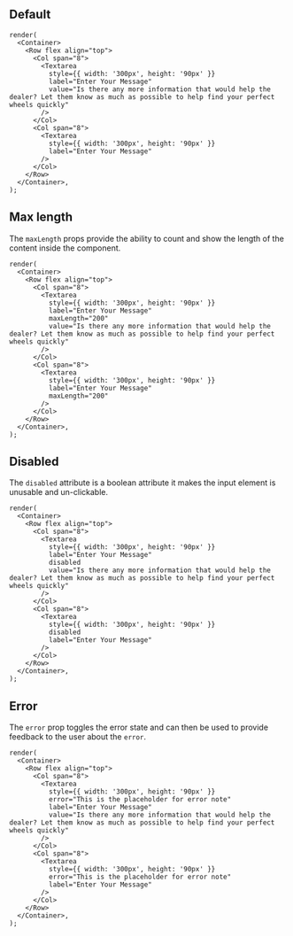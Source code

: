
## Default

```tsx live
render(
  <Container>
    <Row flex align="top">
      <Col span="8">
        <Textarea
          style={{ width: '300px', height: '90px' }}
          label="Enter Your Message"
          value="Is there any more information that would help the dealer? Let them know as much as possible to help find your perfect wheels quickly"
        />
      </Col>
      <Col span="8">
        <Textarea
          style={{ width: '300px', height: '90px' }}
          label="Enter Your Message"
        />
      </Col>
    </Row>
  </Container>,
);
```

## Max length

The `maxLength` props provide the ability to count and show the length of the content inside the component.

```tsx live
render(
  <Container>
    <Row flex align="top">
      <Col span="8">
        <Textarea
          style={{ width: '300px', height: '90px' }}
          label="Enter Your Message"
          maxLength="200"
          value="Is there any more information that would help the dealer? Let them know as much as possible to help find your perfect wheels quickly"
        />
      </Col>
      <Col span="8">
        <Textarea
          style={{ width: '300px', height: '90px' }}
          label="Enter Your Message"
          maxLength="200"
        />
      </Col>
    </Row>
  </Container>,
);
```

## Disabled

The `disabled` attribute is a boolean attribute it makes the input element is unusable and un-clickable.

```tsx live
render(
  <Container>
    <Row flex align="top">
      <Col span="8">
        <Textarea
          style={{ width: '300px', height: '90px' }}
          label="Enter Your Message"
          disabled
          value="Is there any more information that would help the dealer? Let them know as much as possible to help find your perfect wheels quickly"
        />
      </Col>
      <Col span="8">
        <Textarea
          style={{ width: '300px', height: '90px' }}
          disabled
          label="Enter Your Message"
        />
      </Col>
    </Row>
  </Container>,
);
```

## Error

The `error` prop toggles the error state and can then be used to provide feedback to the user about the `error`.

```tsx live
render(
  <Container>
    <Row flex align="top">
      <Col span="8">
        <Textarea
          style={{ width: '300px', height: '90px' }}
          error="This is the placeholder for error note"
          label="Enter Your Message"
          value="Is there any more information that would help the dealer? Let them know as much as possible to help find your perfect wheels quickly"
        />
      </Col>
      <Col span="8">
        <Textarea
          style={{ width: '300px', height: '90px' }}
          error="This is the placeholder for error note"
          label="Enter Your Message"
        />
      </Col>
    </Row>
  </Container>,
);
```
